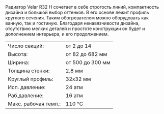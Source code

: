 <span class="leading-6">
Радиатор Velar R32 H сочетает в себе строгость линий, компактность дизайна и большой выбор оттенков. В его основе лежит профиль круглого сечения. Таким обогревателем можно оборудовать как ванную, так и гостиную. Благодаря ненавязчивости дизайна, отсутствию мелких деталей и простоте конструкции он будет и дополнением интерьера, и его продолжением.
</span>

<table class="text-xs w-full">
  <tr class="hover:bg-neutral-100">
    <td class="py-1 px-1">Число секций:</td>
    <td class="py-1">от 2 до 14</td>
  </tr>
  <tr class="hover:bg-neutral-100">
    <td class="py-1 px-1">Высота:</td>
    <td class="py-1">от 82 до 682 мм</td>
  </tr>
  <tr class="hover:bg-neutral-100">
    <td class="py-1 px-1">Ширина:</td>
    <td class="py-1">от 500 до 300 мм</td>
  </tr>
  <tr class="hover:bg-neutral-100">
    <td class="py-1 px-1">Толщина стенки:</td>
    <td class="py-1">2.8 мм</td>
  </tr>
  <tr class="hover:bg-neutral-100">
    <td class="py-1 px-1">Круглый профиль:</td>
    <td class="py-1">32х32 мм</td>
  </tr>
  <tr class="hover:bg-neutral-100">
    <td class="py-1 px-1">Исп. давление:</td>
    <td class="py-1">24 атм</td>
  </tr>
  <tr class="hover:bg-neutral-100">
    <td class="py-1 px-1">Раб.давление:</td>
    <td class="py-1">16 атм</td>
  </tr>
  <tr class="hover:bg-neutral-100">
    <td class="py-1 px-1">Макс. рабочая темп.:</td>
    <td class="py-1">110 °C</td>
  </tr>
</table>




